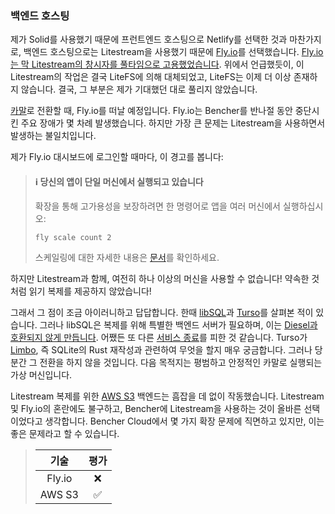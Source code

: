 ### 백엔드 호스팅

제가 Solid를 사용했기 때문에 프런트엔드 호스팅으로 Netlify를 선택한 것과 마찬가지로,
백엔드 호스팅으로는 Litestream을 사용했기 때문에 [Fly.io][fly io]를 선택했습니다.
[Fly.io는 막 Litestream의 창시자를 풀타임으로 고용했었습니다][fly io sqlite].
위에서 언급했듯이, 이 Litestream의 작업은 결국 LiteFS에 의해 대체되었고,
LiteFS는 이제 더 이상 존재하지 않습니다.
결국, 그 부분은 제가 기대했던 대로 풀리지 않았습니다.

[카말][github kamal]로 전환할 때, Fly.io를 떠날 예정입니다.
Fly.io는 Bencher를 반나절 동안 중단시킨 주요 장애가 몇 차례 발생했습니다.
하지만 가장 큰 문제는 Litestream을 사용하면서 발생하는 불일치입니다.

제가 Fly.io 대시보드에 로그인할 때마다, 이 경고를 봅니다:

> <h4>ℹ 당신의 앱이 단일 머신에서 실행되고 있습니다</h4>
>
> 확장을 통해 고가용성을 보장하려면 한 명령어로 앱을 여러 머신에서 실행하십시오:
> ```
> fly scale count 2
> ```
> 스케일링에 대한 자세한 내용은 [문서](https://fly.io/docs/launch/scale-count/)를 확인하세요.

하지만 Litestream과 함께, 여전히 하나 이상의 머신을 사용할 수 없습니다!
약속한 것처럼 읽기 복제를 제공하지 않았습니다!

그래서 그 점이 조금 아이러니하고 답답합니다.
한때 [libSQL][github libsql]과 [Turso][turso]를 살펴본 적이 있습니다.
그러나 libSQL은 복제를 위해 특별한 백엔드 서버가 필요하며, 이는 [Diesel과 호환되지 않게 만듭니다][libsql github issue 1180].
어쨌든 또 다른 [서비스 종료][turso roadmap]를 피한 것 같습니다.
Turso가 [Limbo][github limbo], 즉 SQLite의 Rust 재작성과 관련하여 무엇을 할지 매우 궁금합니다.
그러나 당분간 그 전환을 하지 않을 것입니다.
다음 목적지는 평범하고 안정적인 카말로 실행되는 가상 머신입니다.

Litestream 복제를 위한 [AWS S3][aws s3] 백엔드는 흠잡을 데 없이 작동했습니다.
Litestream 및 Fly.io의 혼란에도 불구하고,
Bencher에 Litestream을 사용하는 것이 올바른 선택이었다고 생각합니다.
Bencher Cloud에서 몇 가지 확장 문제에 직면하고 있지만, 이는 좋은 문제라고 할 수 있습니다.

> |   기술   |   평가   |
> | :--------: | :-----: |
> |   Fly.io   |    ❌    |
> |   AWS S3   |    ✅    |

[fly io]: https://fly.io/
[fly io sqlite]: https://fly.io/blog/all-in-on-sqlite-litestream/
[github kamal]: https://github.com/basecamp/kamal
[github libsql]: https://github.com/tursodatabase/libsql
[turso]: https://turso.tech/
[libsql github issue 1180]: https://github.com/tursodatabase/libsql/issues/1180
[turso roadmap]: https://turso.tech/blog/upcoming-changes-to-the-turso-platform-and-roadmap
[github limbo]: https://github.com/tursodatabase/limbo
[aws s3]: https://aws.amazon.com/s3/
